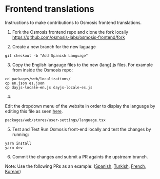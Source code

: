 
# Frontend translations

Instructions to make contributions to Osmosis frontend translations.

1. Fork the Osmosis frontend repo and clone the fork locally https://github.com/osmosis-labs/osmosis-frontend/fork

2. Create a new branch for the new laguage 
```
git checkout -b "Add Spanish Language"
```
3. Copy the English langauge files to the new {lang}.js files. For example from inside the Osmosis repo:  

```
cd packages/web/localizations/
cp en.json es.json
cp dayjs-locale-en.js dayjs-locale-es.js
```
4. 
Edit the dropdown menu of the website in order to display the language by editing this file as seen [here](https://github.com/osmosis-labs/osmosis-frontend/pull/962/files).

```
packages/web/stores/user-settings/language.tsx
```
5. Test and Test
Run Osmosis front-end locally and test the changes by running:
```
yarn install
yarn dev
```
6. Commit the changes and submit a PR againts the upstream branch.

Note: 
Use the following PRs as an example: ([Spanish](https://github.com/osmosis-labs/osmosis-frontend/pull/962), [Turkish](https://github.com/osmosis-labs/osmosis-frontend/pull/966), [French](https://github.com/osmosis-labs/osmosis-frontend/pull/960), [Korean](https://github.com/osmosis-labs/osmosis-frontend/pull/953))

